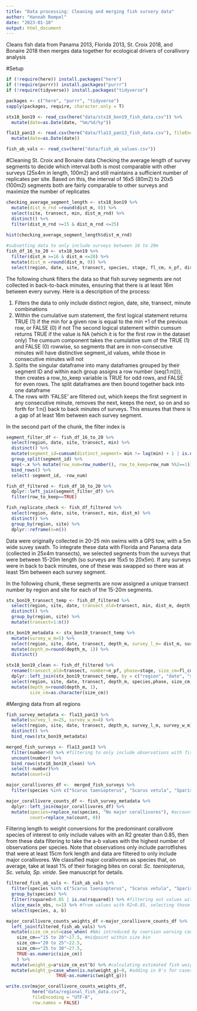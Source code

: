 ```yaml
---
title: "Data processing: Cleaning and merging fish survery data"
author: "Hannah Rempel"
date: "2023-01-10"
output: html_document
---
```

Cleans fish data from Panama 2013, Florida 2013, St. Croix 2018, and Bonaire 2018 then merges data together for ecological drivers of corallivory analysis

#Setup 
```r
if (!require(here)) install.packages("here")
if (!require(purrr)) install.packages("purrr")
if (!require(tidyverse)) install.packages("tidyverse")

packages <- c("here", "purrr", "tidyverse")
sapply(packages, require, character.only = T)
```

```r
stx18_bon19 <- read_csv(here("data/stx18_bon19_fish_data.csv")) %>% 
  mutate(date=as.Date(date, "%m/%d/%y"))

fla13_pan13 <- read.csv(here("data/fla13_pan13_fish_data.csv"), fileEncoding = "UTF-8") %>% #so accents are read in correctly
  mutate(date=as.Date(date))

fish_ab_vals <- read_csv(here("data/fish_ab_values.csv"))
```
#Cleaning St. Croix and Bonaire data
Checking the average length of survey segments to decide which interval both is most comparable with other surveys (25x4m in length, 100m2) and still maintains a sufficient number of replicates per site. Based on this, the interval of 16x5 (80m2) to 20x5 (100m2) segments both are fairly comparable to other surveys and maximize the number of replicates
```r
checking_average_segment_length <- stx18_bon19 %>% 
  mutate(dist_m_rnd =round(dist_m, 0)) %>%
  select(site, transect, min, dist_m_rnd) %>%
  distinct() %>% 
  filter(dist_m_rnd >=15 & dist_m_rnd <=25)
  
hist(checking_average_segment_length$dist_m_rnd)

#subsetting data to only include surveys between 16 to 20m
fish_df_16_to_20 <- stx18_bon19 %>%   
  filter(dist_m >=16 & dist_m <=20) %>%
  mutate(dist_m =round(dist_m, 0)) %>%
  select(region, date, site, transect, species, stage, fl_cm, n_pf, dist_m, min, depth_m)
```

The following chunk filters the data so that fish survey segments are not collected in back-to-back minutes, ensuring that there is at least 16m between every survey. Here is a description of the process:

(1) Filters the data to only include distinct region, date, site, transect, minute combinations
(2) Within the cumulative sum statement, the first logical statement returns TRUE (1) if the min for a given row is equal to the min +1 of the previous row, or FALSE (0) if not
The second logical statement within cumsum returns TRUE if the value is NA (which it is for the first row in the dataset only)
The cumsum component takes the cumulative sum of the TRUE (1) and FALSE (0) rowwise, so segments that are in non-consecutive minutes will have distinctive segment_id values, while those in consecutive minutes will not
(3) Splits the singular dataframe into many dataframes grouped by their segment ID and within each group assigns a row number (seq(1:n())), then creates a row_to_keep variable is TRUE for odd rows, and FALSE for even rows. The split dataframes are then bound together back into one dataframe
(4) The rows with 'FALSE' are filtered out, which keeps the first segment in any consecutive minute, removes the next, keeps the next, so on and so forth for 1:n() back to back minutes of surveys. This ensures that there is a gap of at least 16m between each survey segment.

In the second part of the chunk, the filter index is  
```r
segment_filter_df <- fish_df_16_to_20 %>% 
  select(region, date, site, transect, min) %>% 
  distinct() %>%
  mutate(segment_id=cumsum(distinct_segment= min != lag(min) + 1 | is.na(min != lag(min) + 1))) %>%
  group_split(segment_id) %>% 
  map(~.x %>% mutate(row_num=row_number(), row_to_keep=row_num %%2==1)) %>%
  bind_rows() %>%
  select(-segment_id, -row_num)

fish_df_filtered <- fish_df_16_to_20 %>% 
  dplyr::left_join(segment_filter_df) %>%
  filter(row_to_keep==TRUE) 

fish_replicate_check <- fish_df_filtered %>%
  select(region, date, site, transect, min, dist_m) %>%
  distinct() %>%
  group_by(region, site) %>%
  dplyr::reframe(n=n())
```

Data were originally collected in 20-25 min swims with a GPS tow, with a 5m wide suvey swath. To integrate these data with Florida and Panama data (collected in 25x4m transects), we selected segments from the surveys that were between 15-20m length (so surveys are 15x5 to 20x5m). If any surveys were in back to back minutes, one of these was swapped so there was at least 15m between each survey segment. 

In the following chunk, these segments are now assigned a unique transect number by region and site for each of the 15-20m segments.
```r
stx_bon19_transect_temp <- fish_df_filtered %>% 
  select(region, site, date, transect_old=transect, min, dist_m, depth_m) %>% 
  distinct() %>%
  group_by(region, site) %>%
  mutate(transect=1:n())

stx_bon19_metadata <- stx_bon19_transect_temp %>% 
  mutate(survey_w_m=5) %>%
  select(region, site, date, transect, depth_m, survey_l_m= dist_m, survey_w_m) %>%
  mutate(depth_m=round(depth_m, 1)) %>%
  distinct()

stx18_bon19_clean <- fish_df_filtered %>% 
  rename(transect_old=transect, number=n_pf, phase=stage, size_cm=fl_cm) %>%
  dplyr::left_join(stx_bon19_transect_temp, by = c("region", "date", "site", "min", "transect_old", "depth_m")) %>%
  select(region, site, date, transect, depth_m, species,phase, size_cm, number) %>%
  mutate(depth_m=round(depth_m, 1),
         size_cm=as.character(size_cm)) 
```

#Merging data from all regions
```r
fish_survey_metadata <- fla13_pan13 %>% 
  mutate(survey_l_m=25, survey_w_m=4) %>%
  select(region, site, date, transect, depth_m, survey_l_m, survey_w_m) %>% 
  distinct() %>%
  bind_rows(stx_bon19_metadata)

merged_fish_surveys <- fla13_pan13 %>% 
  filter(number>0) %>% #filtering to only include observations with fish
  uncount(number) %>%
  bind_rows(stx18_bon19_clean) %>%
  select(-number)%>%
  mutate(count=1)

major_corallivores_df <-  merged_fish_surveys %>% 
  filter(species %in% c("Scarus taeniopterus", "Scarus vetula", "Sparisoma viride")) #filtering to only include predominant corallivore species

major_corallivore_counts_df <- fish_survey_metadata %>%
  dplyr::left_join(major_corallivores_df) %>%
  mutate(species=replace_na(species, "No major corallivores"), #accounting for transects with no observed major corallivores
         count=replace_na(count, 0))
```

Filtering length to weight conversions for the predominant corallivore species of interest to only include values with an R2 greater than 0.85, then from these data filtering to take the a-b values with the highest number of observations per species. Note that observations only include parrotfishes that were at least 15cm fork length and data are filtered to only include major corallivores. We classified major corallivores as species that, on average, take at least 1% of their foraging bites on coral: *Sc. taeniopterus, Sc. vetula, Sp. viride*. See manuscript for details. 

```r
filtered_fish_ab_vals <- fish_ab_vals %>% 
  filter(species %in% c("Scarus taeniopterus", "Scarus vetula", "Sparisoma viride")) %>% #selecting species of interest
  group_by(species) %>% 
  filter(rsquared>0.85 | is.na(rsquared)) %>% #filtering out values with low R2
  slice_max(n_obs, n=1) %>% #from values with R2>0.85, selecting those with the max species observed 
  select(species, a, b) 
```

```r
major_corallivore_counts_weights_df <-major_corallivore_counts_df %>%
  left_join(filtered_fish_ab_vals) %>%
  mutate(size_cm_est=case_when( #NAs introduced by coersion warning caused by NA's for transects with no fish (i.e., not an issue)
    size_cm=="15 to 20"~17.5, #midpoint within size bin
    size_cm=="20 to 25"~22.5, 
    size_cm=="25 to 30"~27.5,
    TRUE~as.numeric(size_cm))
    ) %>%  
  mutate(weight_g=a*size_cm_est^b) %>% #calculating estimated fish weight per individual
  mutate(weight_g=case_when(is.na(weight_g)~0, #adding in 0's for cases where no fish were observed in a transect 
                   TRUE~as.numeric(weight_g)))
```

```r
write.csv(major_corallivore_counts_weights_df, 
          here("data/regional_fish_data.csv"), 
          fileEncoding = "UTF-8",
          row.names = FALSE)
```